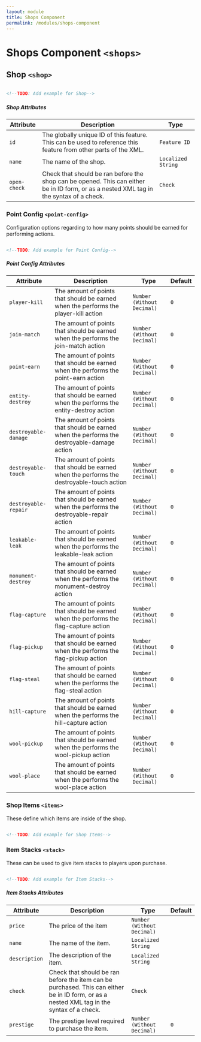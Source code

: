 ```yaml
---
layout: module
title: Shops Component
permalink: /modules/shops-component
---
```


# Shops Component `<shops>`

## Shop `<shop>`

```xml

<!--TODO: Add example for Shop-->

```

##### Shop Attributes

| Attribute | Description | Type |
| --- | --- | --- |
| `id` | The globally unique ID of this feature. This can be used to reference this feature from other parts of the XML. | `Feature ID` |
| `name` | The name of the shop. | `Localized String` |
| `open-check` | Check that should be ran before the shop can be opened. This can either be in ID form, or as a nested XML tag in the syntax of a check. | `Check` |

### Point Config `<point-config>`

Configuration options regarding to how many points should be earned for performing actions.

```xml

<!--TODO: Add example for Point Config-->

```

##### Point Config Attributes

| Attribute | Description | Type | Default |
| --- | --- | --- | --- |
| `player-kill` | The amount of points that should be earned when the performs the player-kill action | `Number (Without Decimal)` | `0` |
| `join-match` | The amount of points that should be earned when the performs the join-match action | `Number (Without Decimal)` | `0` |
| `point-earn` | The amount of points that should be earned when the performs the point-earn action | `Number (Without Decimal)` | `0` |
| `entity-destroy` | The amount of points that should be earned when the performs the entity-destroy action | `Number (Without Decimal)` | `0` |
| `destroyable-damage` | The amount of points that should be earned when the performs the destroyable-damage action | `Number (Without Decimal)` | `0` |
| `destroyable-touch` | The amount of points that should be earned when the performs the destroyable-touch action | `Number (Without Decimal)` | `0` |
| `destroyable-repair` | The amount of points that should be earned when the performs the destroyable-repair action | `Number (Without Decimal)` | `0` |
| `leakable-leak` | The amount of points that should be earned when the performs the leakable-leak action | `Number (Without Decimal)` | `0` |
| `monument-destroy` | The amount of points that should be earned when the performs the monument-destroy action | `Number (Without Decimal)` | `0` |
| `flag-capture` | The amount of points that should be earned when the performs the flag-capture action | `Number (Without Decimal)` | `0` |
| `flag-pickup` | The amount of points that should be earned when the performs the flag-pickup action | `Number (Without Decimal)` | `0` |
| `flag-steal` | The amount of points that should be earned when the performs the flag-steal action | `Number (Without Decimal)` | `0` |
| `hill-capture` | The amount of points that should be earned when the performs the hill-capture action | `Number (Without Decimal)` | `0` |
| `wool-pickup` | The amount of points that should be earned when the performs the wool-pickup action | `Number (Without Decimal)` | `0` |
| `wool-place` | The amount of points that should be earned when the performs the wool-place action | `Number (Without Decimal)` | `0` |

### Shop Items `<items>`

These define which items are inside of the shop.

```xml

<!--TODO: Add example for Shop Items-->

```

### Item Stacks `<stack>`

These can be used to give item stacks to players upon purchase.

```xml

<!--TODO: Add example for Item Stacks-->

```

##### Item Stacks Attributes

| Attribute | Description | Type | Default |
| --- | --- | --- | --- |
| `price` | The price of the item | `Number (Without Decimal)` | |
| `name` | The name of the item. | `Localized String` | |
| `description` | The description of the item. | `Localized String` | |
| `check` | Check that should be ran before the item can be purchased. This can either be in ID form, or as a nested XML tag in the syntax of a check. | `Check` | |
| `prestige` | The prestige level required to purchase the item. | `Number (Without Decimal)` | `0` |

